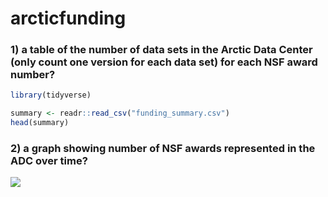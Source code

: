 # arcticfunding

### 1) a table of the number of data sets in the Arctic Data Center (only count one version for each data set) for each NSF award number?  

```r
library(tidyverse)
```

```r
summary <- readr::read_csv("funding_summary.csv")
head(summary)
```

### 2) a graph showing number of NSF awards represented in the ADC over time?

![](https://github.com/isteves/arcticfunding/blob/master/awards_over_time.png?raw=true)